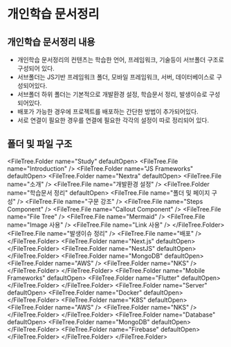 
# 개인학습 문서정리

## 개인학습 문서정리 내용

- 개인학습 문서정리의 컨텐츠는 학습한 언어, 프레임워크, 기술등이 서브폴더 구조로 구성되어 있다.
- 서브폴더는 JS기반 프레임워크 폴더, 모바일 프레임워크, 서버, 데이터베이스로 구성되어있다.
- 서브폴더 하위 폴더는 기본적으로 개발환경 설정, 학습문서 정리, 발생이슈로 구성되어있다.
- 배포가 가능한 경우에 프로젝트를 배포하는 간단한 방법이 추가되어있다.
- 서로 연결이 필요한 경우를 연결에 필요한 각각의 설정이 따로 정리되어 있다.

## 폴더 및 파일 구조

<FileTree.Folder name="Study" defaultOpen>
  <FileTree.File name="Introduction" />
  <FileTree.Folder name="JS Frameworks" defaultOpen>
    <FileTree.Folder name="Nextra" defaultOpen>
      <FileTree.File name="소개" />
      <FileTree.File name="개발환경 설정" />
      <FileTree.Folder name="학습문서 정리" defaultOpen>
        <FileTree.File name="폴더 및 페이지 구성" />
        <FileTree.File name="구문 강조" />
        <FileTree.File name="Steps Component" />
        <FileTree.File name="Callout Component" />
        <FileTree.File name="File Tree" />
        <FileTree.File name="Mermaid" />
        <FileTree.File name="Image 사용" />
        <FileTree.File name="Link 사용" />
      </FileTree.Folder>
      <FileTree.File name="발생이슈 정리" />
      <FileTree.File name="배포" />
    </FileTree.Folder>
    <FileTree.Folder name="Next.js" defaultOpen></FileTree.Folder>
    <FileTree.Folder name="NestJS" defaultOpen></FileTree.Folder>
    <FileTree.Folder name="MongoDB" defaultOpen>
      <FileTree.Folder name="AWS" />
      <FileTree.Folder name="NKS" />
    </FileTree.Folder>
  </FileTree.Folder>
  <FileTree.Folder name="Mobile Frameworks" defaultOpen>
    <FileTree.Folder name="Flutter" defaultOpen></FileTree.Folder>
  </FileTree.Folder>
  <FileTree.Folder name="Server" defaultOpen>
    <FileTree.Folder name="Docker" defaultOpen></FileTree.Folder>
    <FileTree.Folder name="K8S" defaultOpen>
      <FileTree.Folder name="AWS" />
      <FileTree.Folder name="NKS" />
    </FileTree.Folder>
  </FileTree.Folder>
  <FileTree.Folder name="Database" defaultOpen>
    <FileTree.Folder name="MongoDB" defaultOpen></FileTree.Folder>
    <FileTree.Folder name="Firebase" defaultOpen></FileTree.Folder>
  </FileTree.Folder>
</FileTree.Folder>

